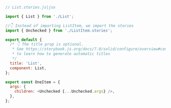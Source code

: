 ```js
// List.stories.js|jsx

import { List } from './List';

//👇 Instead of importing ListItem, we import the stories
import { Unchecked } from './ListItem.stories';

export default {
  /* 👇 The title prop is optional.
   * See https://storybook.js.org/docs/7.0/solid/configure/overview#configure-story-loading
   * to learn how to generate automatic titles
   */
  title: 'List',
  component: List,
};

export const OneItem = {
  args: {
    children: <Unchecked {...Unchecked.args} />,
  },
};
```

